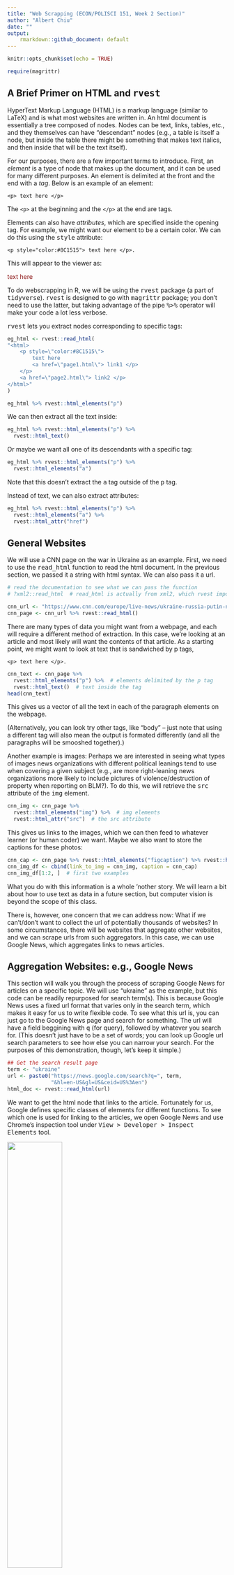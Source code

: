 ```yaml
---
title: "Web Scrapping (ECON/POLISCI 151, Week 2 Section)"
author: "Albert Chiu"
date: ""
output:
    rmarkdown::github_document: default
---
```


```r
knitr::opts_chunk$set(echo = TRUE)

require(magrittr)
```

## A Brief Primer on HTML and <tt>rvest</tt>
HyperText Markup Language (HTML) is a markup language (similar to LaTeX) and is what most websites are written in. An html document is essentially a tree composed of nodes. Nodes can be text, links, tables, etc., and they themselves can have "descendant" nodes (e.g., a table is itself a node, but inside the table there might be something that makes text italics, and then inside that will be the text itself).

For our purposes, there are a few important terms to introduce. First, an _element_ is a type of node that makes up the document, and it can be used for many different purposes. An element is delimited at the front and the end with a _tag_. Below is an example of an element:

    <p> text here </p>

The <tt>`<p>`</tt> at the beginning and the <tt>`</p>`</tt> at the end are tags. 

Elements can also have _attributes_, which are specified inside the opening tag. For example, we might want our element to be a certain color. We can do this using the <tt>style</tt> attribute:

    <p style="color:#8C1515"> text here </p>.

This will appear to the viewer as:

<p style="color:#8C1515"> text here </p>


To do webscrapping in R, we will be using the <tt>rvest</tt> package (a part of <tt>tidyverse</tt>). <tt>rvest</tt> is designed to go with <tt>magrittr</tt> package; you don't need to use the latter, but taking advantage of the pipe <tt>%>%</tt> operator will make your code a lot less verbose. 

<tt>rvest</tt> lets you extract nodes corresponding to specific tags:
```r
eg_html <- rvest::read_html(
"<html>
    <p style=\"color:#8C1515\">
        text here 
        <a href=\"page1.html\"> link1 </p>
    </p>
    <a href=\"page2.html\"> link2 </p>
</html>"
)

eg_html %>% rvest::html_elements("p")
```

We can then extract all the text inside:
```r
eg_html %>% rvest::html_elements("p") %>%
  rvest::html_text()
```

Or maybe we want all one of its descendants with a specific tag:
```r
eg_html %>% rvest::html_elements("p") %>%
  rvest::html_elements("a")
```

Note that this doesn't extract the <tt>a</tt> tag outside of the <tt>p</tt> tag.

Instead of text, we can also extract attributes:
```r
eg_html %>% rvest::html_elements("p") %>%
  rvest::html_elements("a") %>% 
  rvest::html_attr("href")
```

## General Websites
We will use a CNN page on the war in Ukraine as an example. First, we need to use the <tt>read_html</tt> function to read the html document. In the previous section, we passed it a string with html syntax. We can also pass it a url.

```r
# read the documentation to see what we can pass the function
# ?xml2::read_html  # read_html is actually from xml2, which rvest imports 

cnn_url <- "https://www.cnn.com/europe/live-news/ukraine-russia-putin-news-04-3-22/h_4d0118cfd6f30770be0f8f54e041f9d2"
cnn_page <- cnn_url %>% rvest::read_html()
```

There are many types of data you might want from a webpage, and each will require a different method of extraction. In this case, we're looking at an article and most likely will want the contents of that article. As a starting point, we might want to look at text that is sandwiched by p tags,

    <p> text here </p>.

```r
cnn_text <- cnn_page %>%
  rvest::html_elements("p") %>%  # elements delimited by the p tag
  rvest::html_text()  # text inside the tag
head(cnn_text)
```

This gives us a vector of all the text in each of the paragraph elements on the webpage. 

(Alternatively, you can look try other tags, like "body" -- just note that using a different tag will also mean the output is formated differently (and all the paragraphs will be smooshed together).)

Another example is images: Perhaps we are interested in seeing what types of images news organizations with different political leanings tend to use when covering a given subject (e.g., are more right-leaning news organizations more likely to include pictures of violence/destruction of property when reporting on BLM?). To do this, we will retrieve the <tt>src</tt> attribute of the <tt>img</tt> element.

```r
cnn_img <- cnn_page %>% 
  rvest::html_elements("img") %>%  # img elements
  rvest::html_attr("src")  # the src attribute
```


This gives us links to the images, which we can then feed to whatever learner (or human coder) we want. Maybe we also want to store the captions for these photos:

```r
cnn_cap <- cnn_page %>% rvest::html_elements("figcaption") %>% rvest::html_text()
cnn_img_df <- cbind(link_to_img = cnn_img, caption = cnn_cap)
cnn_img_df[1:2, ]  # first two examples
```

What you do with this information is a whole 'nother story. We will learn a bit about how to use text as data in a future section, but computer vision is beyond the scope of this class. 

There is, however, one concern that we can address now: What if we can't/don't want to collect the url of potentially thousands of websites? In some circumstances, there will be websites that aggregate other websites, and we can scrape urls from such aggregators. In this case, we can use Google News, which aggregates links to news articles.

## Aggregation Websites: e.g., Google News
This section will walk you through the process of scraping Google News for articles on a specific topic. We will use "ukraine" as the example, but this code can be readily repurposed for search term(s). This is because Google News uses a fixed url format that varies only in the search term, which makes it easy for us to write flexible code. To see what this url is, you can just go to the Google News page and search for something. The url will have a field beggining with <tt>q</tt> (for query), followed by whatever you search for. (This doesn't just have to be a set of words; you can look up Google url search parameters to see how else you can narrow your search. For the purposes of this demonstration, though, let's keep it simple.)
```r
## Get the search result page
term <- "ukraine"
url <- paste0("https://news.google.com/search?q=", term, 
              "&hl=en-US&gl=US&ceid=US%3Aen")
html_doc <- rvest::read_html(url)
```

We want to get the html node that links to the article. Fortunately for us, Google defines specific classes of elements for different functions. To see which one is used for linking to the articles, we open Google News and use Chrome's inspection tool under <tt>View > Developer > Inspect Elements</tt> tool.

![](inspect.png){#id .class width=50% height=50%}

The class of elements we want is called "VDXfz", and we want to extract the hyperlink from it, which is specified using the <tt>href</tt> attribute.
```r
## Get links on the page
links <- html_doc %>% rvest::html_nodes('.VDXfz') %>% rvest::html_attr('href')
```
If we take a look at the html code for the webpage, we can see that the link is a relative path (the file name, e.g., "index.html").
![href](node_href.png)
But we want an absolute path (the link you can enter into a web browser, e.g., "https://nytimes.com"). To get it in this format, we need to replace the root.
```r
# this will give us urls in the following format:
links[1]
# we want them instead to begin with the Google News address
links <- gsub("./articles/", "https://news.google.com/articles/", links)
```

Let's also record the title of each article. To see how to get this info, let's go back to Google News and open Chromes' Devloper Tools UI (or open the raw html file) and look for the corresponding node:
![title](node_title.png)

The class of elements we want seems to be called "DY5T1d". We want to extract the text from this element.
```r
titles <- html_doc %>% rvest::html_nodes('.DY5T1d') %>% rvest::html_text()

# take the first five words
trunc <- sapply(titles, FUN=function(x) 
  paste(c(unlist(strsplit(x, split=" +"))[1:5], "..."), collapse=" "))
df <- cbind(title = titles, truncated_title = unname(trunc), link = links) 
head(df[, c("truncated_title", "link")])
```
Now that we have the links to all these web pages, we can just loop through and do what we did in the first section to extract all the text/images (or whatever information you want).


## APIs: e.g., Twitter
What we did in the previous section is a bit cumbersom and the results messy. For example, though our intention was only to gather the body of the article, our data also includes author names.

Sometimes, it's much easier. Some websites have application programming interfaces (APIs), which you can query for specific and well-structured information. Twitter is one such website.

This time let's use a timely but lighter subject as an example: the Oscars.

To access Twitter's API, you need to [register as a devloper](https://developer.twitter.com/). 

We'll use the <tt>rtweet</tt> package. The <tt>search_tweets()</tt> function allows you to search for tweets, and you can specify a number of parameters or filters. We can be quite specific with what types of tweets we want to query.
```r
# tweets that: mention the oscars & are from verified users & are not replies
tw <- rtweet::search_tweets(q="\"oscars\" filter:verified -filter:replies",
                            include_rts = F,  # exclude retweets
                            lang="en",  # only tweets in English 
                            n=10)  # 10 tweets
```

The information is also organized nicely:
```r
# what type of information do we have
head(colnames(tw))  

# example of the text in a tweet
tw$text[1]
```
This is already looking cleaner than our news article example, but let's still do a bit of pre-processing. We'll go more in depth during our week on text as data, but for now let's just define a basic function for removing some (typically) unmeaningful words, as well as punctuation and whitespace, and apply it to each tweet.
```r
clean_text <- function(x) {
  x %>% tm::removeWords(stopwords::stopwords("en")) %>% 
    tm::stripWhitespace() %>%
    tm::removePunctuation()
}

## Clean tweets
# before
tw[, c("screen_name", "text")]

# after
tw_wrds <- unname(sapply(tw$text, clean_text))
head(tw_wrds)
```

Again, what you do with this data is a different topic. For now, let's do something simple: see which words appear the most often.
```r
# split into words
tw_wrds <- sapply(tw_wrds, FUN=function(x) strsplit(tolower(x), split=" +"))

count <- table(unlist(tw_wrds))
sort(count[count > 1], decreasing = T)
```

The <tt>rtweet</tt> package has lots of other functions that you may find useful. If you want to use Twitter for your project, I encourage you to read the package's documentation. I'll just point out one other function, one which gets tweets from a specific user:
```r
# last 2 tweets from the UN
tl <- rtweet::get_timeline(user="UN", n=2)
tl$text
```
